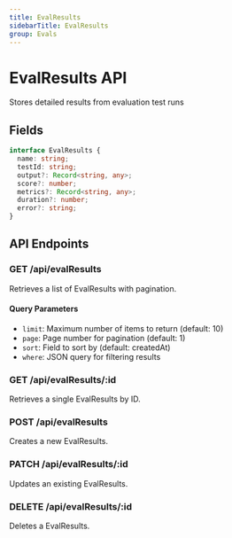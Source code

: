 ```yaml
---
title: EvalResults
sidebarTitle: EvalResults
group: Evals
---
```



# EvalResults API

Stores detailed results from evaluation test runs




## Fields

```typescript
interface EvalResults {
  name: string;
  testId: string;
  output?: Record<string, any>;
  score?: number;
  metrics?: Record<string, any>;
  duration?: number;
  error?: string;
}
```




## API Endpoints

### GET /api/evalResults
Retrieves a list of EvalResults with pagination.

#### Query Parameters
- `limit`: Maximum number of items to return (default: 10)
- `page`: Page number for pagination (default: 1)
- `sort`: Field to sort by (default: createdAt)
- `where`: JSON query for filtering results

### GET /api/evalResults/:id
Retrieves a single EvalResults by ID.

### POST /api/evalResults
Creates a new EvalResults.

### PATCH /api/evalResults/:id
Updates an existing EvalResults.

### DELETE /api/evalResults/:id
Deletes a EvalResults.

